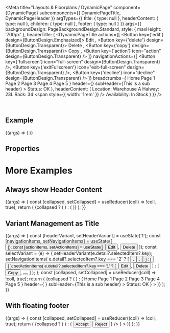 
<Meta
  title="Layouts & Floorplans / DynamicPage"
  component={DynamicPage}
  subcomponents={{ DynamicPageTitle, DynamicPageHeader }}
  argTypes={{
    title: {
      type: null
    },
    headerContent: {
      type: null
    },
    children: {
      type: null
    },
    footer: {
      type: null
    }
  }}
  args={{
    backgroundDesign: PageBackgroundDesign.Standard,
    style: { maxHeight: '700px' },
    headerTitle: (
      <DynamicPageTitle
        actions={[
          <Button key={'edit'} design={ButtonDesign.Emphasized}>
            Edit
          </Button>,
          <Button key={'delete'} design={ButtonDesign.Transparent}>
            Delete
          </Button>,
          <Button key={'copy'} design={ButtonDesign.Transparent}>
            Copy
          </Button>,
          <Button key={'action'} icon="action" design={ButtonDesign.Transparent} />
        ]}
        navigationActions={[
          <Button key={'fullscreen'} icon="full-screen" design={ButtonDesign.Transparent} />,
          <Button key={'exitFullscreen'} icon="exit-full-screen" design={ButtonDesign.Transparent} />,
          <Button key={'decline'} icon="decline" design={ButtonDesign.Transparent} />
        ]}
        breadcrumbs={
          <Breadcrumbs>
            <Link>Home</Link>
            <Link>Page 1</Link>
            <Link>Page 2</Link>
            <Link>Page 3</Link>
            <Link>Page 4</Link>
            <Link>Page 5</Link>
          </Breadcrumbs>
        }
        header={<Title>Header Title</Title>}
        subHeader={<Label>This is a sub header</Label>}
      >
        <Badge>Status: OK</Badge>
      </DynamicPageTitle>
    ),
    headerContent: (
      <DynamicPageHeader>
        <FlexBox wrap={FlexBoxWrap.Wrap}>
          <FlexBox direction={FlexBoxDirection.Column}>
            <Label>Location: Warehouse A</Label>
            <Label>Halway: 23L</Label>
            <Label>Rack: 34</Label>
          </FlexBox>
          <span style={{ width: '1rem' }} />
          <FlexBox direction={FlexBoxDirection.Column}>
            <Label>Availability:</Label>
            <ObjectStatus state={ValueState.Success}>In Stock</ObjectStatus>
          </FlexBox>
        </FlexBox>
      </DynamicPageHeader>
    )
  }}
/>

<DocsHeader />

<br />

## Example

<Canvas>
  <Story name="Default">
    {(args) => (
      <DynamicPage {...args}>
        <ProductsTable />
      </DynamicPage>
    )}
  </Story>
</Canvas>

## Properties

<ArgsTable story="." />

# More Examples

## Always show Header Content

<Canvas>
  <Story
    name="Always show header content"
    args={{ alwaysShowContentHeader: true, showHideHeaderButton: true, headerContentPinnable: true }}
  >
    {(args) => {
      const [collapsed, setCollapsed] = useReducer((coll) => !coll, true);
      return (
        <Panel collapsed={collapsed} onToggle={setCollapsed} headerText="Display DynamicPage with fixed header.">
          {collapsed ? (
            <BusyIndicator active style={{ width: '100%' }}>
              <span style={{ height: '700px' }} />
            </BusyIndicator>
          ) : (
            <DynamicPage {...args}>
              <ProductsTable />
            </DynamicPage>
          )}
        </Panel>
      );
    }}
  </Story>
</Canvas>

## Variant Management as Title

<Canvas>
  <Story name="with Variants">
    {(args) => {
      const [headerVariant, setHeaderVariant] = useState('1');
      const [navigationItems, setNavigationItems] = useState([
        <Button key={'decline'} icon="decline" design={ButtonDesign.Transparent} />
      ]);
      const [actionItems, setActionItems] = useState([
        <Button key={'edit'} design={ButtonDesign.Emphasized}>
          Edit
        </Button>,
        <Button key={'delete'} design={ButtonDesign.Transparent}>
          Delete
        </Button>
      ]);
      const selectVariant = (e) => {
        setHeaderVariant(e.detail?.selectedItem?.key);
        setNavigationItems(
          e.detail?.selectedItem?.key === '2'
            ? [
                <Button key={'fullscreen'} icon="full-screen" design={ButtonDesign.Transparent} />,
                <Button key={'exitFullscreen'} icon="exit-full-screen" design={ButtonDesign.Transparent} />,
                <Button key={'decline'} icon="decline" design={ButtonDesign.Transparent} />
              ]
            : [<Button key={'decline'} icon="decline" design={ButtonDesign.Transparent} />]
        );
        setActionItems(
          e.detail?.selectedItem?.key === '1'
            ? [
                <Button key={'edit'} design={ButtonDesign.Emphasized}>
                  Edit
                </Button>,
                <Button key={'delete'} design={ButtonDesign.Transparent}>
                  Delete
                </Button>
              ]
            : [
                <Button key={'copy'} design={ButtonDesign.Transparent}>
                  Copy
                </Button>,
                <Button key={'action'} icon="action" design={ButtonDesign.Transparent}></Button>
              ]
        );
      };
      const [collapsed, setCollapsed] = useReducer((coll) => !coll, true);
      return (
        <Panel collapsed={collapsed} onToggle={setCollapsed} headerText="Display DynamicPage with Variants">
          {collapsed ? (
            <BusyIndicator active style={{ width: '100%' }}>
              <span style={{ height: '700px' }} />
            </BusyIndicator>
          ) : (
            <DynamicPage
              {...args}
              headerTitle={
                <DynamicPageTitle
                  actions={actionItems}
                  navigationActions={navigationItems}
                  breadcrumbs={
                    <Breadcrumbs>
                      <Link>Home</Link>
                      <Link>Page 1</Link>
                      <Link>Page 2</Link>
                      <Link>Page 3</Link>
                      <Link>Page 4</Link>
                      <Link>Page 5</Link>
                    </Breadcrumbs>
                  }
                  header={
                    <VariantManagement
                      onSelect={selectVariant}
                      variantItems={[
                        { label: 'Header Variant 1', key: '1' },
                        { label: 'Header Variant 2', key: '2' }
                      ]}
                      selectedKey={headerVariant}
                    />
                  }
                  subHeader={<Label>This is a sub header</Label>}
                >
                  <Badge>Status: OK</Badge>
                </DynamicPageTitle>
              }
            >
              <ProductsTable />
            </DynamicPage>
          )}
        </Panel>
      );
    }}
  </Story>
</Canvas>

## With floating footer

<Canvas>
  <Story name="with floating footer">
    {(args) => {
      const [collapsed, setCollapsed] = useReducer((coll) => !coll, true);
      return (
        <Panel collapsed={collapsed} onToggle={setCollapsed} headerText="Display DynamicPage with floating footer">
          {collapsed ? (
            <BusyIndicator active style={{ width: '100%' }}>
              <span style={{ height: '700px' }} />
            </BusyIndicator>
          ) : (
            <DynamicPage
              {...args}
              footer={
                <Bar
                  design={BarDesign.FloatingFooter}
                  endContent={
                    <>
                      <Button design={ButtonDesign.Positive}>Accept</Button>
                      <Button design={ButtonDesign.Negative}>Reject</Button>
                    </>
                  }
                />
              }
            >
              <ProductsTable />
            </DynamicPage>
          )}
        </Panel>
      );
    }}
  </Story>
</Canvas>

